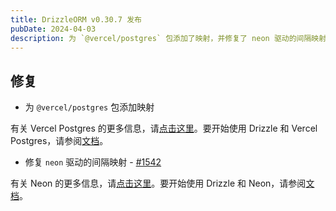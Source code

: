 ```yaml
---
title: DrizzleORM v0.30.7 发布
pubDate: 2024-04-03
description: 为 `@vercel/postgres` 包添加了映射，并修复了 neon 驱动的间隔映射。
---
```


## 修复

- 为 `@vercel/postgres` 包添加映射

有关 Vercel Postgres 的更多信息，请[点击这里](https://vercel.com/docs/storage/vercel-postgres)。要开始使用 Drizzle 和 Vercel Postgres，请参阅[文档](/docs/get-started-postgresql#vercel-postgres)。

- 修复 `neon` 驱动的间隔映射 - [#1542](https://github.com/drizzle-team/drizzle-orm/issues/1542)

有关 Neon 的更多信息，请[点击这里](https://neon.tech/)。要开始使用 Drizzle 和 Neon，请参阅[文档](/docs/get-started-postgresql#neon)。

